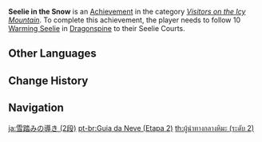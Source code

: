 {{Achievement Infobox
|title        = Seelie in the Snow
|id           = 80059
|order id     = 0059
|category     = Visitors on the Icy Mountain
|description  = Follow 10 [[Warming Seelie]] in Dragonspine to their Seelie Courts.
|requirements = 
|primogems    = 10
|tracking     = Tracks the amount of Warming Seelie found in Dragonspine.
|topic        = Seelie
|set          = Seelie in the Snow
|tier         = 2
|tiers_total  = 3
}}
'''Seelie in the Snow''' is an [[Achievement]] in the category ''[[Visitors on the Icy Mountain]]''. To complete this achievement, the player needs to follow 10 [[Warming Seelie]] in [[Dragonspine]] to their Seelie Courts.
<!--
==Trivia==

==Video Guides==
{{EVT
|video1   = 
|caption1 = 
}}
-->
==Other Languages==
{{Transclude|Seelie in the Snow|Other Languages}}

==Change History==
{{Change History|1.2}}
<!--
==References==
{{Reflist}}
-->
==Navigation==
{{Achievement Navbox}}

[[ja:雪踏みの導き (2段)]]
[[pt-br:Guia da Neve (Etapa 2)]]
[[th:ผู้นำทางกลางหิมะ (ระดับ 2)]]